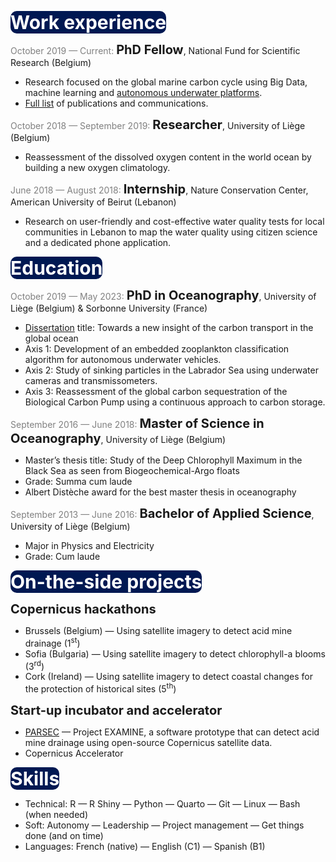 ::: grid
::: g-col-12
<!-- {{< fa person-digging size=2xl >}} <strong>[Job experience]{style="font-size:30px;position:absolute;top:.6%;left:4%;"}</strong> -->
<strong>[Work experience]{style="font-size:30px;color: white;background-color:#001852;border-radius: 10px"}</strong>

[October 2019 --- Current:]{style="color:gray;"} <strong>[PhD Fellow]{style="font-size:20px;"}</strong>, National Fund for Scientific Research (Belgium)<br>

-   Research focused on the global marine carbon cycle using Big Data, machine learning and [autonomous underwater platforms](https://erc-refine.eu/index.php).
-   [Full list](https://orbi.uliege.be/ph-search?uid=u230523) of publications and communications.

[October 2018 --- September 2019:]{style="color:gray;"} <strong>[Researcher]{style="font-size:20px;"}</strong>, University of Liège (Belgium)<br>

-   Reassessment of the dissolved oxygen content in the world ocean by building a new oxygen climatology.

[June 2018 --- August 2018:]{style="color:gray;"} <strong>[Internship]{style="font-size:20px;"}</strong>, Nature Conservation Center, American University of Beirut (Lebanon)<br>

-   Research on user-friendly and cost-effective water quality tests for local communities in Lebanon to map the water quality using citizen science and a dedicated phone application.

<!-- {{< fa user-graduate size=2xl >}} <strong>[Education]{style="font-size:30px;position:absolute;top:27.5%;left:4%;"}</strong> -->
<strong>[Education]{style="font-size:30px;color: white;background-color:#001852;border-radius: 10px"}</strong>

[October 2019 --- May 2023:]{style="color:gray;"} <strong>[PhD in Oceanography]{style="font-size:20px;"}</strong>, University of Liège (Belgium) & Sorbonne University (France)<br>

-   [Dissertation](https://orbi.uliege.be/handle/2268/304539) title: Towards a new insight of the carbon transport in the global ocean<br> 
-   Axis 1: Development of an embedded zooplankton classification algorithm for autonomous underwater vehicles. 
-   Axis 2: Study of sinking particles in the Labrador Sea using underwater cameras and transmissometers. 
-   Axis 3: Reassessment of the global carbon sequestration of the Biological Carbon Pump using a continuous approach to carbon storage. <br>

[September 2016 --- June 2018:]{style="color:gray;"} <strong>[Master of Science in Oceanography]{style="font-size:20px;"}</strong>, University of Liège (Belgium)<br>

-   Master's thesis title: Study of the Deep Chlorophyll Maximum in the Black Sea as seen from Biogeochemical-Argo floats
-   Grade: Summa cum laude
-   Albert Distèche award for the best master thesis in oceanography

[September 2013 --- June 2016:]{style="color:gray;"} <strong>[Bachelor of Applied Science]{style="font-size:20px;"}</strong>, University of Liège (Belgium)<br>

-   Major in Physics and Electricity
-   Grade: Cum laude

<!-- {{< fa briefcase size=2xl >}} <strong>[On-the-side projects]{style="font-size:30px;position:absolute;top:64.5%;left:4%;"}</strong> -->
<strong>[On-the-side projects]{style="font-size:30px;color: white;background-color:#001852;border-radius: 10px"}</strong>

<strong>[Copernicus hackathons]{style="font-size:20px;"}</strong><br> 

-   Brussels (Belgium) --- Using satellite imagery to detect acid mine drainage (1<sup>st</sup>) 
-   Sofia (Bulgaria) --- Using satellite imagery to detect chlorophyll-a blooms (3<sup>rd</sup>)
-   Cork (Ireland) --- Using satellite imagery to detect coastal changes for the protection of historical sites (5<sup>th</sup>)

<strong>[Start-up incubator and accelerator]{style="font-size:20px;"}</strong><br> 

-   [PARSEC](https://parsec-accelerator.eu/100parsec/) --- Project EXAMINE, a software prototype that can detect acid mine drainage using open-source Copernicus satellite data.
-   Copernicus Accelerator

<!-- {{< fa laptop-code size=2xl >}} <strong>[Skills]{style="font-size:30px;position:absolute;top:88%;left:4.5%;"}</strong> -->
<strong>[Skills]{style="font-size:30px;color: white;background-color:#001852;border-radius: 10px"}</strong>

-   Technical: R --- R Shiny --- Python --- Quarto --- Git --- Linux --- Bash (when needed) 
-   Soft: Autonomy --- Leadership --- Project management --- Get things done (and on time)
-   Languages: French (native) --- English (C1) --- Spanish (B1)
:::

::: g-col-0
:::
:::
